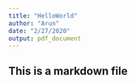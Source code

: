```yaml
---
title: "HelloWorld"
author: "Arun"
date: "2/27/2020"
output: pdf_document
---
```


## This is a markdown file

